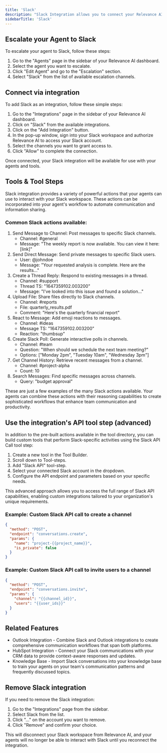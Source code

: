 ```yaml
---
title: 'Slack'
description: "Slack Integration allows you to connect your Relevance AI agents with Slack, enabling seamless communication between your AI workforce and your team's Slack workspace."
sidebarTitle: 'Slack'
---
```


## Escalate your Agent to Slack

To escalate your agent to Slack, follow these steps:

1. Go to the "Agents" page in the sidebar of your Relevance AI dashboard.
2. Select the agent you want to escalate.
3. Click "Edit Agent" and go to the "Escalation" section.
4. Select "Slack" from the list of available escalation channels.

## Connect via integration

To add Slack as an integration, follow these simple steps:

1. Go to the "Integrations" page in the sidebar of your Relevance AI dashboard.
2. Click on "Slack" from the available integrations.
3. Click on the "Add Integration" button.
4. In the pop-up window, sign into your Slack workspace and authorize Relevance AI to access your Slack account.
5. Select the channels you want to grant access to.
6. Click "Allow" to complete the connection.

Once connected, your Slack integration will be available for use with your agents and tools.

## Tools & Tool Steps

Slack integration provides a variety of powerful actions that your agents can use to interact with your Slack workspace. These actions can be incorporated into your agent's workflow to automate communication and information sharing.

### Common Slack actions available:

1. Send Message to Channel: Post messages to specific Slack channels.
   - Channel: #general
   - Message: "The weekly report is now available. You can view it here: [link]"
2. Send Direct Message: Send private messages to specific Slack users.
   - User: @johndoe
   - Message: "Your requested analysis is complete. Here are the results..."
3. Create a Thread Reply: Respond to existing messages in a thread.
   - Channel: #support
   - Thread TS: "1647359102.003200"
   - Message: "I've looked into this issue and found a solution..."
4. Upload File: Share files directly to Slack channels.
   - Channel: #reports
   - File: quarterly_results.pdf
   - Comment: "Here's the quarterly financial report"
5. React to Message: Add emoji reactions to messages.
   - Channel: #ideas
   - Message TS: "1647359102.003200"
   - Reaction: "thumbsup"
6. Create Slack Poll: Generate interactive polls in channels.
   - Channel: #team
   - Question: "When should we schedule the next team meeting?"
   - Options: ["Monday 2pm", "Tuesday 10am", "Wednesday 3pm"]
7. Get Channel History: Retrieve recent messages from a channel.
   - Channel: #project-alpha
   - Count: 10
8. Search Messages: Find specific messages across channels.
   - Query: "budget approval"

These are just a few examples of the many Slack actions available. Your agents can combine these actions with their reasoning capabilities to create sophisticated workflows that enhance team communication and productivity.

## Use the integration's API tool step (advanced)

In addition to the pre-built actions available in the tool directory, you can build custom tools that perform Slack-specific activities using the Slack API Call tool step:

1. Create a new tool in the Tool Builder.
2. Scroll down to Tool-steps.
3. Add "Slack API" tool-step.
4. Select your connected Slack account in the dropdown.
5. Configure the API endpoint and parameters based on your specific needs.

This advanced approach allows you to access the full range of Slack API capabilities, enabling custom integrations tailored to your organization's unique requirements.

### Example: Custom Slack API call to create a channel
```json
{
  "method": "POST",
  "endpoint": "conversations.create",
  "params": {
    "name": "project-{{project_name}}",
    "is_private": false
  }
}
```

### Example: Custom Slack API call to invite users to a channel

```json
{
  "method": "POST",
  "endpoint": "conversations.invite",
  "params": {
    "channel": "{{channel_id}}",
    "users": "{{user_ids}}"
  }
}
```

## Related Features

* Outlook Integration - Combine Slack and Outlook integrations to create comprehensive communication workflows that span both platforms.
* HubSpot Integration - Connect your Slack communications with your CRM data to provide context-aware responses and updates.
* Knowledge Base - Import Slack conversations into your knowledge base to train your agents on your team's communication patterns and frequently discussed topics.

## Remove Slack integration

If you need to remove the Slack integration:

1. Go to the "Integrations" page from the sidebar.
2. Select Slack from the list.
3. Click "..." on the account you want to remove.
4. Click "Remove" and confirm your choice.

This will disconnect your Slack workspace from Relevance AI, and your agents will no longer be able to interact with Slack until you reconnect the integration.